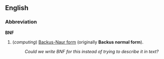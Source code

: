 ==English==
===Abbreviation===
'''BNF'''

#(''computing'') [[Backus-Naur form]] (originally '''Backus normal form''').
#:''Could we write BNF for this instead of trying to describe it in text?''